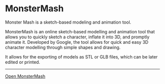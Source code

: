 
# MonsterMash

Monster Mash is a sketch-based modeling and animation tool.

MonsterMash is an online sketch-based modelling and animation tool that allows you to quickly sketch a character, inflate it into 3D, and promptly animate it. Developed by Google, the tool allows for quick and easy 3D character modelling through simple shapes and drawing. 

It allows for the exporting of models as STL or GLB files, which can be later edited or printed.

***

[Open MonsterMash](https://monstermash.zone/)